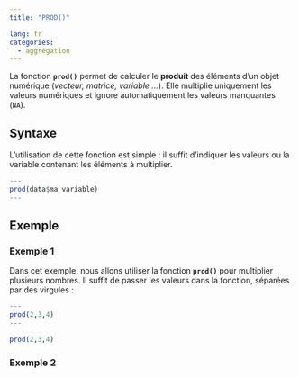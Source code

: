 ```yaml
---
title: "PROD()"

lang: fr
categories:
  - aggrégation
---
```


La fonction **`prod()`** permet de calculer le **produit** des éléments d'un objet numérique (*vecteur, matrice, variable ...*). Elle multiplie uniquement les valeurs numériques et ignore automatiquement les valeurs manquantes (`NA`).  

## Syntaxe  

L’utilisation de cette fonction est simple : il suffit d’indiquer les valeurs ou la variable contenant les éléments à multiplier.  

``` r
---
prod(data$ma_variable)
---
```

## Exemple

### Exemple 1

Dans cet exemple, nous allons utiliser la fonction **`prod()`** pour multiplier plusieurs nombres. Il suffit de passer les valeurs dans la fonction, séparées par des virgules :

``` r
---
prod(2,3,4)
---
```

```r
prod(2,3,4)
```

### Exemple 2
